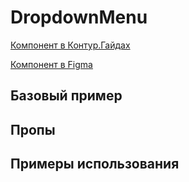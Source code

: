 
<Meta of={DropdownMenuStories} />

# DropdownMenu

[Компонент в Контур.Гайдах](https://guides.kontur.ru/components/actions/menu-button/)

[Компонент в Figma](https://www.figma.com/design/87ScqxPzJpF9DcVBNYWOjM/%E2%9A%A1-Kontur-UI?node-id=200-2498&t=I8Bp7OCi6jgkyIbR-0)

<Description />

## Базовый пример

<Primary />

## Пропы

<Controls />

## Примеры использования

<Stories />
